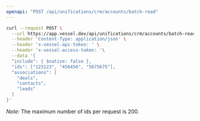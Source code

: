 ```yaml
---
openapi: "POST /api/unifications/crm/accounts/batch-read"
---
```


<RequestExample>

```bash Request
curl --request POST \
  --url https://app.vessel.dev/api/unifications/crm/accounts/batch-read \
  --header 'Content-Type: application/json' \
  --header 'x-vessel-api-token: ' \
  --header 'x-vessel-access-token: '\
  --data '{
  "include": { $native: false },
  "ids": ["123123", "456456", "5675675"],
  "associations": [
    "deals",
    "contacts",
    "leads"
  ]
}'
```
</RequestExample>

*Note:* The maximum number of ids per request is 200.
